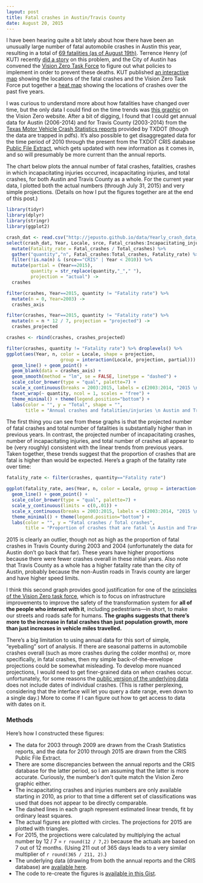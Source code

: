```yaml
---
layout: post
title: Fatal crashes in Austin/Travis County
date: August 20, 2015
---
```


I have been hearing quite a bit lately about how there have been an unusually large number of fatal automobile crashes in Austin this year, resulting in a total of [69 fatalities (as of August 19th)](http://kxan.com/2015/08/19/southbound-i-35-closed-at-airport-blvd-after-fatal-crash/). Terrence Henry (of KUT) recently [did a story](http://kut.org/post/what-can-austin-do-stop-road-deaths) on this problem, and the City of Austin has convened the [Vision Zero Task Force](http://austintexas.gov/department/vision-zero-task-force) to figure out what policies to implement in order to prevent these deaths. KUT published [an interactive map](http://kut.org/post/map-austins-traffic-fatalities-so-far-2015) showing the locations of the fatal crashes and the Vision Zero Task Force put together a [heat map](http://austintexas.gov/sites/default/files/files/Imagine_Austin/VisionZero/CRASHES_allmodes_revised8_6_15.pdf) showing the locations of crashes over the past five years.

I was curious to understand more about how fatalities have changed over time, but the only data I could find on the time trends was [this graphic](http://austintexas.gov/sites/default/files/images/ImagineAustin/VisionZero/67_deaths_081115.png) on the Vision Zero website. After a bit of digging, I found that I could get annual data for Austin (2006-2014) and for Travis County (2003-2014) from the [Texas Motor Vehicle Crash Statistics reports](http://www.txdot.gov/government/enforcement/annual-summary.html) provided by TXDOT (though the data are trapped in pdfs). It's also possible to get disaggregated data for the time period of 2010 through the present from the TXDOT CRIS database [Public File Extract](http://www.txdot.gov/government/enforcement/data-access.html), which gets updated with new information as it comes in, and so will presumably be more current than the annual reports. 

The chart below plots the annual number of fatal crashes, fatalities, crashes in which incapacitating injuries occurred, incapacitating injuries, and total crashes, for both Austin and Travis County as a whole. For the current year data, I plotted both the actual numbers (through July 31, 2015) and very simple projections. (Details on how I put the figures together are at the end of this post.)

```r
library(tidyr)
library(dplyr)
library(stringr)
library(ggplot2)

crash_dat <- read.csv("http://jepusto.github.io/data/Yearly_crash_data_Austin_and_Travis_County.csv")
select(crash_dat, Year, Locale, srce, Fatal_crashes:Incapacitating_injuries, Total_crashes) %>%
  mutate(Fatality_rate = Fatal_crashes / Total_crashes) %>%
  gather("quantity","n", Fatal_crashes:Total_crashes, Fatality_rate) %>%
  filter(!is.na(n) & (srce=="CRIS" | Year < 2010)) %>%
  mutate(partial = (Year==2015), 
         quantity = str_replace(quantity,"_"," "),
         projection = "actual") ->
  crashes

filter(crashes, Year==2015, quantity != "Fatality rate") %>% 
  mutate(n = 0, Year=2003) ->
  crashes_axis

filter(crashes, Year==2015, quantity != "Fatality rate") %>% 
  mutate(n = n * 12 / 7, projection = "projected") ->
  crashes_projected

crashes <- rbind(crashes, crashes_projected)

filter(crashes, quantity != "Fatality rate") %>% droplevels() %>%
ggplot(aes(Year, n, color = Locale, shape = projection, 
                    group = interaction(Locale, projection, partial))) +
  geom_line() + geom_point() + 
  geom_blank(data = crashes_axis) + 
  geom_smooth(method = "lm", se = FALSE, linetype = "dashed") + 
  scale_color_brewer(type = "qual", palette=7) + 
  scale_x_continuous(breaks = 2003:2015, labels = c(2003:2014, "2015 \n (Through 7/31)")) + 
  facet_wrap(~ quantity, ncol = 1, scales = "free") +
  theme_minimal() + theme(legend.position="bottom") + 
  labs(color = "", y = "Total", shape = "",
       title = "Annual crashes and fatalities/injuries \n Austin and Travis County (2003-2015)")
```

The first thing you can see from these graphs is that the projected number of fatal crashes and total number of fatalities is substantially higher than in previous years. In contrast, the projected number of incapacitating crashes, number of incapacitating injuries, and total number of crashes all appear to be (very roughly) consistent with the linear trends from previous years. Taken together, these trends suggest that the proportion of crashes that are fatal is higher than would be expected. Here's a graph of the fatality rate over time:

```r

fatality_rate <- filter(crashes, quantity=="Fatality rate")

ggplot(fatality_rate, aes(Year, n, color = Locale, group = interaction(Locale, partial))) +
  geom_line() + geom_point() + 
  scale_color_brewer(type = "qual", palette=7) + 
  scale_y_continuous(limits = c(0,.01)) + 
  scale_x_continuous(breaks = 2003:2015, labels = c(2003:2014, "2015 \n (Through 7/31)")) + 
  theme_minimal() + theme(legend.position="bottom") + 
  labs(color = "", y = "Fatal crashes / Total crashes",
       title = "Proportion of crashes that are fatal \n Austin and Travis County (2003-2015)")

```

2015 is clearly an outlier, though not as high as the proportion of fatal crashes in Travis County during 2003 and 2004 (unfortunately the data for Austin don't go back that far). These years have higher proportions because there were fewer crashes overall in these initial years. Also note that Travis County as a whole has a higher fatality rate than the city of Austin, probably because the non-Austin roads in Travis county are larger and have higher speed limits.

I think this second graph provides good justification for one of the [principles of the Vision Zero task force](http://austintexas.gov/department/vision-zero-task-force), which is to focus on infrastructure improvements to improve the safety of the transformation system for __all of the people who interact with it__, including pedestrians---in short, to make our streets and roads safe for humans. __The graphs suggests that there's more to the increase in fatal crashes than just population growth, more than just increases in vehicle miles travelled.__

There's a big limitation to using annual data for this sort of simple, "eyeballing" sort of analysis. If there are seasonal patterns in automobile crashes overall (such as more crashes during the colder months) or, more specifically, in fatal crashes, then my simple back-of-the-envelope projections could be somewhat misleading. To develop more nuanced projections, I would need to get finer-grained data on _when_ crashes occur. unfortunately, for some reasons the [public version of the underlying data](http://www.txdot.gov/government/enforcement/data-access.html) does not include dates of individual crashes. (This is rather perplexing, considering that the interface will let you query a date range, even down to a single day.) More to come if I can figure out how to get access to data with dates on it.

### Methods

Here's how I constructed these figures:

* The data for 2003 through 2009 are drawn from the Crash Statistics reports, and the data for 2010 through 2015 are drawn from the CRIS Public File Extract. 
* There are some discrepancies between the annual reports and the CRIS database for the latter period, so I am assuming that the latter is more accurate. Curiously, the number's don't quite match the Vision Zero graphic either.
* The incapacitating crashes and injuries numbers are only available starting in 2010, as prior to that time a different set of classifications was used that does not appear to be directly comparable.
* The dashed lines in each graph represent estimated linear trends, fit by ordinary least squares. 
* The actual figures are plotted with circles. The projections for 2015 are plotted with triangles.
* For 2015, the projections were calculated by multiplying the actual number by 12 / 7 = `r round(12 / 7,2)` because the actuals are based on 7 out of 12 months. (Using 211 out of 365 days leads to a very similar multiplier of `r round(365 / 211, 2)`.)
* The underlying data (drawing from both the annual reports and the CRIS database) are [available here]({{site.url}}/data/Yearly_crash_data_Austin_and_Travis_County.csv). 
* The code to re-create the figures is [available in this Gist](https://gist.github.com/577ff8159bc0b0a58e61.git).

